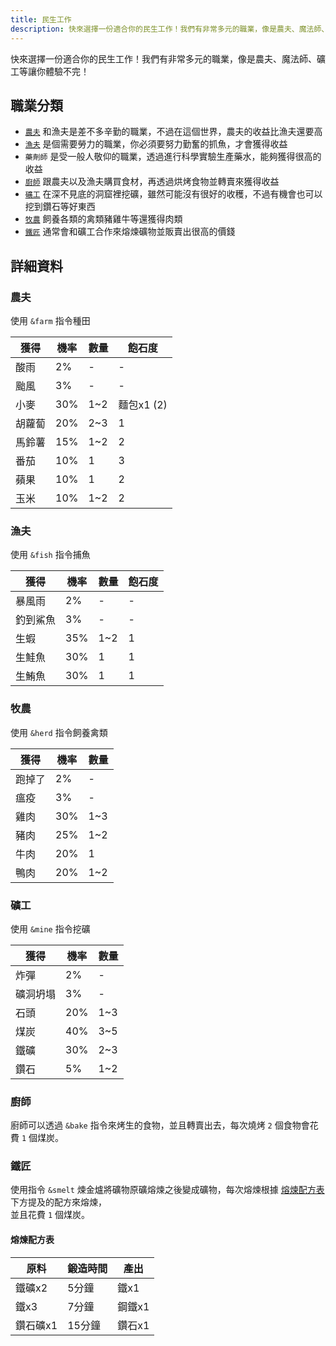 ```yaml
---
title: 民生工作
description: 快來選擇一份適合你的民生工作！我們有非常多元的職業，像是農夫、魔法師、礦工等讓你體驗不完！
---
```



快來選擇一份適合你的民生工作！我們有非常多元的職業，像是農夫、魔法師、礦工等讓你體驗不完！

<Adsense/>

## 職業分類

- [`農夫`](#農夫) 和漁夫是差不多辛勤的職業，不過在這個世界，農夫的收益比漁夫還要高
- [`漁夫`](#漁夫) 是個需要勞力的職業，你必須要努力勤奮的抓魚，才會獲得收益
- `藥劑師` 是受一般人敬仰的職業，透過進行科學實驗生產藥水，能夠獲得很高的收益
- [`廚師`](#廚師) 跟農夫以及漁夫購買食材，再透過烘烤食物並轉賣來獲得收益
- [`礦工`](#礦工) 在深不見底的洞窟裡挖礦，雖然可能沒有很好的收穫，不過有機會也可以挖到鑽石等好東西
- [`牧農`](#牧農) 飼養各類的禽類豬雞牛等還獲得肉類
- [`鐵匠`](#鐵匠) 通常會和礦工合作來熔煉礦物並販賣出很高的價錢

## 詳細資料

### 農夫

使用 `&farm` 指令種田

| 獲得 | 機率 | 數量 | 飽石度 |
| --- | --- | --- | --- |
| 酸雨 | 2% | - | - |
| 颱風 | 3% | - | - |
| 小麥 | 30% | 1~2 | 麵包x1 (2) |
| 胡蘿蔔 | 20% | 2~3 | 1 |
| 馬鈴薯 | 15% | 1~2 | 2 |
| 番茄 | 10% | 1 | 3 |
| 蘋果 | 10% | 1 | 2 |
| 玉米 | 10% | 1~2 | 2 |

### 漁夫

使用 `&fish` 指令捕魚

| 獲得 | 機率 | 數量 | 飽石度 |
| --- | --- | --- | --- |
| 暴風雨 | 2% | - | - |
| 釣到鯊魚 | 3% | - | - |
| 生蝦 | 35% | 1~2 | 1 |
| 生鮭魚 | 30% | 1 | 1 |
| 生鮪魚 | 30% | 1 | 1 |

### 牧農

使用 `&herd` 指令飼養禽類

| 獲得 | 機率 | 數量 |
| --- | --- | --- |
| 跑掉了 | 2% | - |
| 瘟疫 | 3% | - |
| 雞肉 | 30% | 1~3 |
| 豬肉 | 25% | 1~2 |
| 牛肉 | 20% | 1 |
| 鴨肉 | 20% | 1~2 |

<Adsense/>

### 礦工

使用 `&mine` 指令挖礦

| 獲得 | 機率 | 數量 |
| --- | --- | --- |
| 炸彈 | 2% | - |
| 礦洞坍塌 | 3% | - |
| 石頭 | 20% | 1~3 |
| 煤炭 | 40% | 3~5 |
| 鐵礦 | 30% | 2~3 |
| 鑽石 | 5% | 1~2 |

### 廚師

廚師可以透過 `&bake` 指令來烤生的食物，並且轉賣出去，每次燒烤 `2` 個食物會花費 `1` 個煤炭。

### 鐵匠

使用指令 `&smelt` 煉金爐將礦物原礦熔煉之後變成礦物，每次熔煉根據 [熔煉配方表](#熔煉配方表) 下方提及的配方來熔煉，<br/>
並且花費 `1` 個煤炭。

#### 熔煉配方表

| 原料 | 鍛造時間 | 產出 |
| --- | --- | --- |
| 鐵礦x2 | 5分鐘 | 鐵x1 |
| 鐵x3 | 7分鐘 | 鋼鐵x1 |
| 鑽石礦x1 | 15分鐘 | 鑽石x1 |